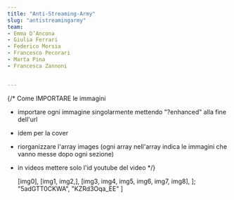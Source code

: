 ```yaml
---
title: "Anti-Streaming-Army"
slug: "antistreamingarmy"
team:
- ⁠Emma D’Ancona
- Giulia Ferrari
- Federico Morsia
- Francesco Pecorari
- Marta Pina
- Francesca Zannoni


---
```


{/* Come IMPORTARE le immagini

- importare ogni immagine singolarmente mettendo "?enhanced" alla fine dell'url
- idem per la cover
- riorganizzare l'array images (ogni array nell'array indica le immagini che vanno messe dopo ogni sezione)
- in videos mettere solo l'id youtube del video 
*/}




  [img0],
  [img1, img2,],
  [img3, img4, img5, img6, img7, img8],
];
  "5adGTT0CKWA",
  "KZRd3Oqa_EE"
]

